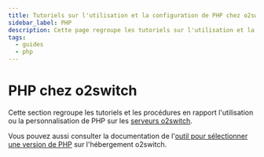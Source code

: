 ```yaml
---
title: Tutoriels sur l'utilisation et la configuration de PHP chez o2switch
sidebar_label: PHP
description: Cette page regroupe les tutoriels sur l'utilisation et la configuration PHP chez o2switch
tags:
  - guides
  - php
---
```


# PHP chez o2switch

Cette section regroupe les tutoriels et les procédures en rapport l'utilisation ou la personnalisation de PHP sur 
les [serveurs o2switch](https://www.o2switch.fr/serveurs-dedies/). 

Vous pouvez aussi consulter la documentation de l'[outil pour sélectionner une version de
PHP](/cpanel/logiciels/hebergement-php-multi-version) sur l'hébergement o2switch.


<DocCardList />
